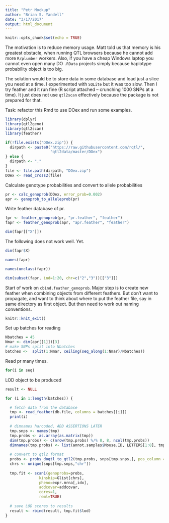 ```yaml
---
title: "Petr Mockup"
author: "Brian S. Yandell"
date: "3/17/2017"
output: html_document
---
```


```r
knitr::opts_chunk$set(echo = TRUE)
```

The motivation is to reduce memory usage. Matt told us that memory is his greatest obstacle, when running QTL browsers because he cannot add more `R/plumber` workers. Also, if you have a cheap Windows laptop you cannot even open many DO `.RData` projects simply because haplotype probability object is too big.
 
The solution would be to store data in some database and load just a slice you need at a time. I experimented with `SQLite` but it was too slow. Then I try feather and it run fine (R script attached – crunching 1000 SNPs at a time). It just does not use `qtl2scan` effectively because the package is not prepared for that.

Task: refactor this Rmd to use DOex and run some examples.

```r
library(dplyr)
library(qtl2geno)
library(qtl2scan)
library(feather)
```

```r
if(!file.exists("DOex.zip")) {
  dirpath <- paste0("https://raw.githubusercontent.com/rqtl/",
                    "qtl2data/master/DOex")
} else {
  dirpath <- "."
}
file <- file.path(dirpath, "DOex.zip")
DOex <- read_cross2(file)
```

Calculate genotype probabilities and convert to allele probabilities

```r
pr <- calc_genoprob(DOex, error_prob=0.002)
apr <- genoprob_to_alleleprob(pr)
```

Write feather database of pr.

```r
fpr <- feather_genoprob(pr, "pr.feather", "feather")
fapr <- feather_genoprob(apr, "apr.feather", "feather")
```

```r
dim(fapr[["X"]])
```

The following does not work well. Yet.

```r
dim(fapr$X)
```

```r
names(fapr)
```

```r
names(unclass(fapr))
```

```r
dim(subset(fapr, ind=1:20, chr=c("2","3"))[["3"]])
```

Start of work on `cbind.feather_genoprob`. Major step is to create new feather when combining objects from different feathers. But don't want to propagate, and want to think about where to put the feather file, say in same directory as first object. But then need to work out naming conventions.

```r
knitr::knit_exit()
```

Set up batches for reading

```r
Nbatches = 45
Nmar <- dim(apr[[1]])[3]
# make SNPs split into Nbatches
batches <-  split(1:Nmar, ceiling(seq_along(1:Nmar)/Nbatches))
```

Read pr many times.

```r
for(i in seq)
```

LOD object to be produced

```r
result <- NULL

for (i in 1:length(batches)) {

  # fetch data from the database
  tmp <- read_feather(db.file, columns = batches[[i]])
  print(i)
  
  # dimnames harcoded, ADD ASSERTIONS LATER 
  tmp.snps <- names(tmp)
  tmp.probs <- as.array(as.matrix(tmp))
  dim(tmp.probs) <- c(nrow(tmp.probs) %/% 8, 8, ncol(tmp.probs))
  dimnames(tmp.probs) <- list(annot.samples$Mouse.ID, LETTERS[1:8], tmp.snps)
  
  # convert to qtl2 format
  probs <- probs_doqtl_to_qtl2(tmp.probs, snps[tmp.snps,], pos_column = "bp")
  chrs <- unique(snps[tmp.snps,"chr"])
  
  tmp.fit <- scan1(genoprobs=probs, 
               kinship=Glist[chrs],
               pheno=expr.mrna[,idx], 
               addcovar=addcovar, 
               cores=1, 
               reml=TRUE)
  
  # save LOD scores to results
  result <- rbind(result, tmp.fit$lod)
}
```

